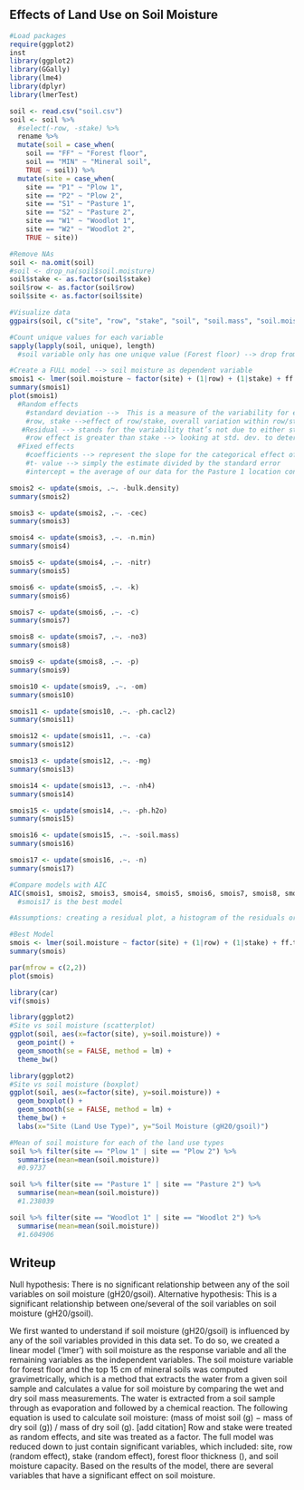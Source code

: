 ## Effects of Land Use on Soil Moisture

```r
#Load packages
require(ggplot2)
inst
library(ggplot2)
library(GGally)
library(lme4)
library(dplyr)
library(lmerTest)
```


```r
soil <- read.csv("soil.csv")
soil <- soil %>%
  #select(-row, -stake) %>%
  rename %>%
  mutate(soil = case_when(
    soil == "FF" ~ "Forest floor",
    soil == "MIN" ~ "Mineral soil",
    TRUE ~ soil)) %>%
  mutate(site = case_when(
    site == "P1" ~ "Plow 1",
    site == "P2" ~ "Plow 2",
    site == "S1" ~ "Pasture 1",
    site == "S2" ~ "Pasture 2",
    site == "W1" ~ "Woodlot 1",
    site == "W2" ~ "Woodlot 2",
    TRUE ~ site))

#Remove NAs
soil <- na.omit(soil)
#soil <- drop_na(soil$soil.moisture)
soil$stake <- as.factor(soil$stake)
soil$row <- as.factor(soil$row)
soil$site <- as.factor(soil$site)

#Visualize data
ggpairs(soil, c("site", "row", "stake", "soil", "soil.mass", "soil.moisture", "soil.moisture.capacity"))

#Count unique values for each variable
sapply(lapply(soil, unique), length)
  #soil variable only has one unique value (Forest floor) --> drop from model

#Create a FULL model --> soil moisture as dependent variable
smois1 <- lmer(soil.moisture ~ factor(site) + (1|row) + (1|stake) + ff.thickness + bulk.density + soil.mass + ph.h2o + ph.cacl2 + c + n + om + p + nh4 + no3 + n.min + nitr + cec + ca + mg + k + soil.moisture + soil.moisture.capacity, data = soil)
summary(smois1)
plot(smois1)
  #Random effects
    #standard deviation -->  This is a measure of the variability for each random effect that you added to the model
    #row, stake -->effect of row/stake, overall variation within row/stake, gives us the variance...std. dev. is the effect size (effect of row/stake on overall soil moisture)
   #Residual --> stands for the variability that’s not due to either stake or row
    #row effect is greater than stake --> looking at std. dev. to determine this
  #Fixed effects
    #coefficients --> represent the slope for the categorical effect of soil data
    #t- value --> simply the estimate divided by the standard error
    #intercept = the average of our data for the Pasture 1 location condition

smois2 <- update(smois, .~. -bulk.density)
summary(smois2)

smois3 <- update(smois2, .~. -cec)
summary(smois3)

smois4 <- update(smois3, .~. -n.min)
summary(smois4)

smois5 <- update(smois4, .~. -nitr)
summary(smois5)

smois6 <- update(smois5, .~. -k)
summary(smois6)

smois7 <- update(smois6, .~. -c)
summary(smois7)

smois8 <- update(smois7, .~. -no3)
summary(smois8)

smois9 <- update(smois8, .~. -p)
summary(smois9)

smois10 <- update(smois9, .~. -om)
summary(smois10)

smois11 <- update(smois10, .~. -ph.cacl2)
summary(smois11)

smois12 <- update(smois11, .~. -ca)
summary(smois12)

smois13 <- update(smois12, .~. -mg)
summary(smois13)

smois14 <- update(smois13, .~. -nh4)
summary(smois14)

smois15 <- update(smois14, .~. -ph.h2o)
summary(smois15)

smois16 <- update(smois15, .~. -soil.mass)
summary(smois16)

smois17 <- update(smois16, .~. -n)
summary(smois17)

#Compare models with AIC
AIC(smois1, smois2, smois3, smois4, smois5, smois6, smois7, smois8, smois9, smois10, smois11, smois12, smois13, smois14, smois15, smois16, smois17)
  #smois17 is the best model

#Assumptions: creating a residual plot, a histogram of the residuals or a Q-Q plot 

#Best Model
smois <- lmer(soil.moisture ~ factor(site) + (1|row) + (1|stake) + ff.thickness + soil.moisture.capacity, data = soil)
summary(smois)

par(mfrow = c(2,2))
plot(smois)

library(car)
vif(smois)

library(ggplot2)
#Site vs soil moisture (scatterplot)
ggplot(soil, aes(x=factor(site), y=soil.moisture)) +
  geom_point() +
  geom_smooth(se = FALSE, method = lm) +
  theme_bw() 

library(ggplot2)
#Site vs soil moisture (boxplot)
ggplot(soil, aes(x=factor(site), y=soil.moisture)) +
  geom_boxplot() +
  geom_smooth(se = FALSE, method = lm) +
  theme_bw() + 
  labs(x="Site (Land Use Type)", y="Soil Moisture (gH20/gsoil)")

#Mean of soil moisture for each of the land use types
soil %>% filter(site == "Plow 1" | site == "Plow 2") %>%
  summarise(mean=mean(soil.moisture))
  #0.9737

soil %>% filter(site == "Pasture 1" | site == "Pasture 2") %>%
  summarise(mean=mean(soil.moisture))
  #1.238039	

soil %>% filter(site == "Woodlot 1" | site == "Woodlot 2") %>%
  summarise(mean=mean(soil.moisture))
  #1.604906	
```

## Writeup

Null hypothesis: There is no significant relationship between any of the soil variables on soil moisture (gH20/gsoil). 
Alternative hypothesis: This is a significant relationship between one/several of the soil variables on soil moisture (gH20/gsoil). 

We first wanted to understand if soil moisture (gH20/gsoil) is influenced by any of the soil variables provided in this data set. To do so, we created a linear model ('lmer') with soil moisture as the response variable and all the remaining variables as the independent variables. The soil moisture variable for forest floor and the top 15 cm of mineral soils was computed gravimetrically, which is a method that extracts the water from a given soil sample and calculates a value for soil moisture by comparing the wet and dry soil mass measurements. The water is extracted from a soil sample through as evaporation and followed by a chemical reaction. The following equation is used to calculate soil moisture: (mass of moist soil (g) − mass of dry soil (g)) / mass of dry soil (g). [add citation] Row and stake were treated as random effects, and site was treated as a factor. The full model was reduced down to just contain significant variables, which included: site, row (random effect), stake (random effect), forest floor thickness (), and soil moisture capacity. Based on the results of the model, there are several variables that have a significant effect on soil moisture. 


